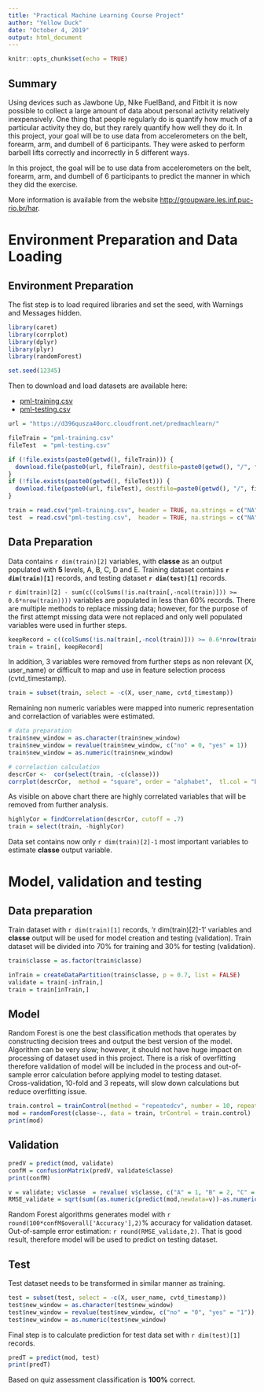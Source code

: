 ```yaml
---
title: "Practical Machine Learning Course Project"
author: "Yellow Duck"
date: "October 4, 2019"
output: html_document
---
```


```r
knitr::opts_chunk$set(echo = TRUE)
```

## Summary
Using devices such as Jawbone Up, Nike FuelBand, and Fitbit it is now possible to collect a large amount of data about personal activity relatively inexpensively. One thing that people regularly do is quantify how much of a particular activity they do, but they rarely quantify how well they do it. In this project, your goal will be to use data from accelerometers on the belt, forearm, arm, and dumbell of 6 participants. They were asked to perform barbell lifts correctly and incorrectly in 5 different ways.

In this project, the goal will be to use data from accelerometers on the belt, forearm, arm, and dumbell of 6 participants to predict the manner in which they did the exercise.   

More information is available from the website [http://groupware.les.inf.puc-rio.br/har](http://groupware.les.inf.puc-rio.br/har).

# Environment Preparation and Data Loading
## Environment Preparation
The fist step is to load required libraries and set the seed, with Warnings and Messages hidden.  
```r
library(caret)
library(corrplot)
library(dplyr)
library(plyr)
library(randomForest)

set.seed(12345)
```

Then to download and load datasets are available here:  

* [pml-training.csv](https://d396qusza40orc.cloudfront.net/predmachlearn/pml-training.csv)
* [pml-testing.csv](https://d396qusza40orc.cloudfront.net/predmachlearn/pml-testing.csv)

```r
url = "https://d396qusza40orc.cloudfront.net/predmachlearn/"

fileTrain = "pml-training.csv"
fileTest  = "pml-testing.csv"

if (!file.exists(paste0(getwd(), fileTrain))) {
  download.file(paste0(url, fileTrain), destfile=paste0(getwd(), "/", fileTrain), method = "curl");
}
if (!file.exists(paste0(getwd(), fileTest))) {
  download.file(paste0(url, fileTest), destfile=paste0(getwd(), "/", fileTest), method = "curl");
}

train = read.csv("pml-training.csv", header = TRUE, na.strings = c("NA", ""), stringsAsFactors = FALSE)
test  = read.csv("pml-testing.csv",  header = TRUE, na.strings = c("NA", ""), stringsAsFactors = FALSE)
```

## Data Preparation
Data contains `r dim(train)[2]` variables, with **classe** as an output populated with **5** levels, A, B, C, D and E.
Training dataset contains **`r dim(train)[1]`** records, and testing dataset **`r dim(test)[1]`** records.

`r dim(train)[2] - sum(c((colSums(!is.na(train[,-ncol(train)])) >= 0.6*nrow(train))))` variables are populated in less than 60% records. There are multiple methods to replace missing data; however, for the purpose of the first attempt missing data were not replaced and only well populated variables were used in further steps.

```r
keepRecord = c((colSums(!is.na(train[,-ncol(train)])) >= 0.6*nrow(train)))
train = train[, keepRecord]
```

In addition, 3 variables were removed from further steps as non relevant (X, user_name) or difficult to map and use in feature selection process (cvtd_timestamp).

```r
train = subset(train, select = -c(X, user_name, cvtd_timestamp))
```

Remaining non numeric variables were mapped into numeric representation and correlaction of variables were estimated.

```r
# data preparation
train$new_window = as.character(train$new_window)
train$new_window = revalue(train$new_window, c("no" = 0, "yes" = 1))
train$new_window = as.numeric(train$new_window)

# correlaction calculation
descrCor <-  cor(select(train, -c(classe)))
corrplot(descrCor,  method = "square", order = "alphabet",  tl.col = "black", tl.srt = 45, type = "lower", bg = "white", tl.pos = 'n')
```

As visible on above chart there are highly correlated variables that will be removed from further analysis.
```r
highlyCor = findCorrelation(descrCor, cutoff = .7)
train = select(train, -highlyCor)
```
Data set contains now only `r dim(train)[2]-1` most important variables to estimate **classe** output variable.

# Model, validation and testing

## Data preparation
Train dataset with `r dim(train)[1]` records, 'r dim(train)[2]-1' variables and **classe** output will be used for model creation and testing (validation). Train dataset will be divided into 70% for training and 30% for testing (validation).
```r
train$classe = as.factor(train$classe)

inTrain = createDataPartition(train$classe, p = 0.7, list = FALSE)
validate = train[-inTrain,]
train = train[inTrain,]
```
## Model
Random Forest is one the best classification methods that operates by constructing decision trees and output the best version of the model. Algorithm can be very slow; however, it should not have huge impact on processing of dataset used in this project. There is a risk of overfitting therefore validation of model will be included in the process and out-of-sample error calculation before applying model to testing dataset.  
Cross-validation, 10-fold and 3 repeats, will slow down calculations but reduce overfitting issue.
```r
train.control = trainControl(method = "repeatedcv", number = 10, repeats = 3)
mod = randomForest(classe~., data = train, trControl = train.control)
print(mod)
```

## Validation

```r
predV = predict(mod, validate)
confM = confusionMatrix(predV, validate$classe)
print(confM)

v = validate; v$classe  = revalue( v$classe, c("A" = 1, "B" = 2, "C" = 3, "D" = 4, "E" = 5));
RMSE_validate = sqrt(sum((as.numeric(predict(mod,newdata=v))-as.numeric(v$classe))^2))
```

Random Forest algorithms generates model with `r round(100*confM$overall['Accuracy'],2)`% accuracy for validation dataset. Out-of-sample error estimation: `r round(RMSE_validate,2)`. That is good result, therefore model will be used to predict on testing dataset.

## Test
Test dataset needs to be transformed in similar manner as training.

```r
test = subset(test, select = -c(X, user_name, cvtd_timestamp))
test$new_window = as.character(test$new_window)
test$new_window = revalue(test$new_window, c("no" = "0", "yes" = "1"))
test$new_window = as.numeric(test$new_window)
```

Final step is to calculate prediction for test data set with `r dim(test)[1]` records.

```r
predT = predict(mod, test)
print(predT)
```
Based on quiz assessment classification is **100%** correct.